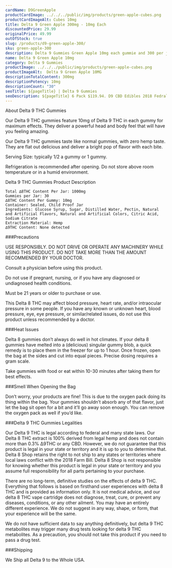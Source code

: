 ```yaml
---
cardName: D9GreenApple
productCardImage: ../../../public/img/products/green-apple-cubes.png
productCardImageAlt: Cubes 10mg
title: Delta 9 Green Apple 300mg - 10mg Each
discountedPrice: 29.99
originalPrice: 49.99
outOfStock: true
slug: /products/d9-green-apple-300/
sku: green-apple-300
description: Delta 9 Gummies Green Apple 10mg each gummie and 300 per jar. Sells Only the Most Quality Delta 9 THC Gummies Fully Formulated from Hemp. These products are 2018 Federal Farm Bill Legal.
name: Delta 9 Green Apple 10mg
category: Delta 9 Gummies
productImage: ../../../public/img/products/green-apple-cubes.png
productImageAlt:  Delta 9 Green Apple 10MG
descriptionTotalContent: 300mg
descriptionPotency: 10mg
descriptionCount: "30"
seoTitle: ${pageTitle} | Delta 9 Gummies
seoDescription: ${pageTitle} 6 Pack $119.94. D9 CBD Edibles 2018 Fedral Farm Bill legal. Consume Delta 9 thc Cubes gummies Responsibly. 
---
```


About Delta 9 THC Gummies

Our Delta 9 THC gummies feature 10mg of Delta 9 THC in each gummy for maximum effects. They deliver a powerful head and body feel that will have you feeling amazing.

Our Delta 9 THC gummies taste like normal gummies, with zero hemp taste. They are flat out delicious and deliver a bright pop of flavor with each bite.

Serving Size: typically 1/2 a gummy or 1 gummy.

Refrigeration is recommended after opening. Do not store above room temperature or in a humid environment.

Delta 9 THC Gummies Product Description

    Total ∆8THC Content Per Jar: 1000mg
    Gummies per Jar: 30
    ∆8THC Content Per Gummy: 10mg
    Container: Sealed, Child Proof Jar
    Ingredients: Glucose Syrup, Sugar, Distilled Water, Pectin, Natural and Artificial Flavors, Natural and Artificial Colors, Citric Acid, Sodium Citrate
    Extraction Material: Hemp
    ∆9THC Content: None detected


###Precautions

USE RESPONSIBLY. DO NOT DRIVE OR OPERATE ANY MACHINERY WHILE USING THIS PRODUCT. DO NOT TAKE MORE THAN THE AMOUNT RECOMMENDED BY YOUR DOCTOR.

Consult a physician before using this product. 

Do not use if pregnant, nursing, or if you have any diagnosed or undiagnosed health conditions.

Must be 21 years or older to purchase or use.

This Delta 8 THC may affect blood pressure, heart rate, and/or intraocular pressure in some people. If you have any known or unknown heart, blood pressure, eye, eye pressure, or similar/related issues, do not use this product unless recommended by a doctor.

###Heat Issues

Delta 8 gummies don’t always do well in hot climates. If your delta 8 gummies have melted into a (delicious) singular gummy blob, a quick remedy is to place them in the freezer for up to 1 hour. Once frozen, open the bag at the sides and cut into equal pieces. Precise dosing requires a gram scale.

Take gummies with food or eat within 10-30 minutes after taking them for best effects.

###Smell When Opening the Bag

Don’t worry, your products are fine! This is due to the oxygen pack doing its thing within the bag. Your gummies shouldn’t absorb any of that flavor, just let the bag sit open for a bit and it’ll go away soon enough. You can remove the oxygen pack as well if you’d like.

###Delta 9 THC Gummies Legalities

Our Delta 9 THC is legal according to federal and many state laws. Our Delta 8 THC extract is 100% derived from legal hemp and does not contain more than 0.3% ∆9THC or any CBD. However, we do not guarantee that this product is legal in your state or territory and it is up to you to determine that. Delta 8 Shop retains the right to not ship to any states or territories where local laws conflict with the 2018 Farm Bill. Delta 8 Shop is not responsible for knowing whether this product is legal in your state or territory and you assume full responsibility for all parts pertaining to your purchase.

There are no long-term, definitive studies on the effects of delta 9 THC. Everything that follows is based on firsthand user experiences with delta 8 THC and is provided as information only. It is not medical advice, and our delta 8 THC vape cartridge does not diagnose, treat, cure, or prevent any diseases, conditions, or any other ailment. You may have an entirely different experience. We do not suggest in any way, shape, or form, that your experience will be the same.

We do not have sufficient data to say anything definitively, but delta 9 THC metabolites may trigger many drug tests looking for delta 9 THC metabolites. As a precaution, you should not take this product if you need to pass a drug test.

###Shipping

We Ship all Delta 9 to the Whole USA. 
